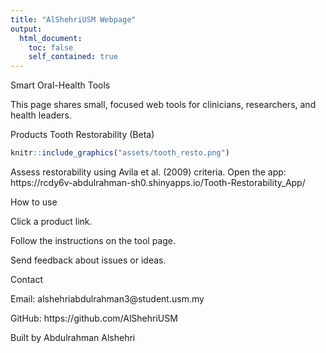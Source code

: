 ```yaml
---
title: "AlShehriUSM Webpage"
output:
  html_document:
    toc: false
    self_contained: true
---
```


Smart Oral-Health Tools

This page shares small, focused web tools for clinicians, researchers, and health leaders.

Products
Tooth Restorability (Beta)
```r
knitr::include_graphics("assets/tooth_resto.png")
```
Assess restorability using Avila et al. (2009) criteria.
Open the app: https://rcdy6v-abdulrahman-sh0.shinyapps.io/Tooth-Restorability_App/


How to use

Click a product link.

Follow the instructions on the tool page.

Send feedback about issues or ideas.

Contact

Email: alshehriabdulrahman3@student.usm.my

GitHub: https://github.com/AlShehriUSM

Built by Abdulrahman Alshehri